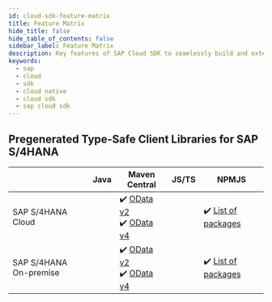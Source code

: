 ```yaml
---
id: cloud-sdk-feature-matrix
title: Feature Matrix
hide_title: false
hide_table_of_contents: false
sidebar_label: Feature Matrix
description: Key features of SAP Cloud SDK to seamlessly build and extend SAP services and applications.
keywords:
  - sap
  - cloud
  - sdk
  - cloud native
  - cloud sdk
  - sap cloud sdk
---
```



<!-- vale SAP.Products = NO -->

<FeatureTable />

<!-- vale SAP.Products = YES -->

## Pregenerated Type-Safe Client Libraries for SAP S/4HANA

|                        | Java | Maven Central                                                                                                                                                                                                  | JS/TS | NPMJS                                                                                            |
| ---------------------- | ---- | -------------------------------------------------------------------------------------------------------------------------------------------------------------------------------------------------------------- | ----- | ------------------------------------------------------------------------------------------------ |
| SAP S/4HANA Cloud      |      | :heavy_check_mark: [OData v2](https://search.maven.org/search?q=a:s4hana-api-odata) <br/> :heavy_check_mark: [OData v4](https://search.maven.org/search?q=a:s4hana-api-odata-v4)                               |       | :heavy_check_mark: [List of packages](https://www.npmjs.com/search?q=%40sap%2Fcloud-sdk-vdm*)    |
| SAP S/4HANA On-premise |      | :heavy_check_mark: [OData v2](https://search.maven.org/search?q=a:s4hana-api-odata-onpremise-2020) <br/> :heavy_check_mark: [OData v4](https://search.maven.org/search?q=a:s4hana-api-odata-v4-onpremise-2020) |       | :heavy_check_mark: [List of packages](https://www.npmjs.com/search?q=%40sap%2Fcloud-sdk-vdm-op*) |